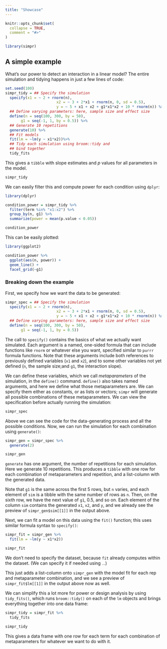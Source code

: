 ```yaml
---
title: "Showcase"
---
```


```r
knitr::opts_chunk$set(
  collapse = TRUE,
  comment = "#>"
)
```

```r
library(simpr)
```


## A simple example

What's our power to detect an interaction in a linear model?   The entire simulation and tidying happens in just a few lines of code:

```r
set.seed(100)
simpr_tidy = ## Specify the simulation
  specify(x1 = ~ 2 + rnorm(n),
                       x2 = ~ 3 + 2*x1 + rnorm(n, 0, sd = 0.5),
                       y = ~ 5 + x1 + x2 + g1*x1*x2 + 10 * rnorm(n)) %>%
  ## Define varying parameters: here, sample size and effect size
  define(n = seq(100, 300, by = 50),
       g1 = seq(-1, 1, by = 0.5)) %>% 
  ## Generate 10 repetitions
  generate(10) %>% 
  ## Fit models
  fit(lm = ~lm(y ~ x1*x2))%>% 
  ## Tidy each simulation using broom::tidy and
  ## bind together
  tidy_fits

```

This gives a `tibble` with slope estimates and *p* values for all parameters in the model.

```r
simpr_tidy
```

We can easily filter this and compute power for each condition using `dplyr`:

```r
library(dplyr)

condition_power = simpr_tidy %>%
  filter(term %in% "x1:x2") %>%
  group_by(n, g1) %>%
  summarize(power = mean(p.value < 0.05)) 

condition_power
```

This can be easily plotted:

```r
library(ggplot2)

condition_power %>% 
  ggplot(aes(n, power)) +
  geom_line() +
  facet_grid(~g1)
```

### Breaking down the example

First, we specify how we want the data to be generated:

```r
simpr_spec = ## Specify the simulation
  specify(x1 = ~ 2 + rnorm(n),
                       x2 = ~ 3 + 2*x1 + rnorm(n, 0, sd = 0.5),
                       y = ~ 5 + x1 + x2 + g1*x1*x2 + 10 * rnorm(n)) %>%
  ## Define varying parameters: here, sample size and effect size
  define(n = seq(100, 300, by = 50),
       g1 = seq(-1, 1, by = 0.5)) 
```

The call to `specify()` contains the basics of what we actually want simulated.  Each argument is a named, one-sided formula that can include functions like `rnorm` or whatever else you want, specified similar to `purrr` formula functions.  Note that these arguments include both references to previously defined variables (`x1` and `x2`), and to some other variables not yet defined (`n`, the sample size;and `g1`, the interaction slope).

We can define these variables, which we call *metaparameters* of the simulation, in the `define()` command.  `define()` also takes named arguments, and here we define what those metaparameters are.  We can specify them either as constants, or as lists or vectors; `simpr` will generate all possible combinations of these metaparameters.  We can view the specification before actually running the simulation:

```r
simpr_spec
```

Above we can see the code for the data-generating process and all the possible conditions.  Now, we can run the simulation for each combination using `generate()`:

```r
simpr_gen = simpr_spec %>% 
  generate(2)

simpr_gen
```

`generate` has one argument, the number of repetitions for each simulation.  Here we generate 10 repetitions. This produces a `tibble` with one row for each combination of metaparameters and repetition, and a list-column with the generated data.

Note that `g1` is the same across the first 5 rows, but `n` varies, and each element of `sim` is a tibble with the same number of rows as `n`. Then, on the sixth row, we have the next value of `g1`, 0.5, and so on. Each element of the column `sim` contains the generated `x1`, `x2`, and `y`, and we already see the preview of `simpr_gen$sim[[1]]` in the output above.

Next, we can fit a model on this data using the `fit()` function; this uses similar formula syntax to `specify()`:

```r
simpr_fit = simpr_gen %>% 
  fit(lm = ~lm(y ~ x1*x2))

simpr_fit
```

We don't need to specify the dataset, because `fit` already computes within the dataset. (We can specify it if needed using `.`.)

This just adds a list-column onto `simpr_gen` with the model fit for each rep and metaparameter combination, and we see a preview of `simpr_fit$lm[[1]]` in the output above now as well.

We can simplify this a lot more for power or design analysis by using `tidy_fits()`, which runs `broom::tidy()` on each of the `lm` objects and brings everything together into one data frame:

```r
simpr_tidy = simpr_fit %>% 
  tidy_fits

simpr_tidy
```

This gives a data frame with one row for each term for each combination of metaparameters for whatever we want to do with it.

